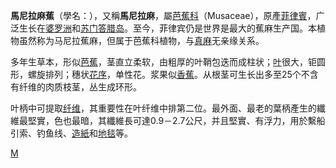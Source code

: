 {{Speciesbox
| genus = Musa
| species = textilis
| image = AmCyc Manila Hemp.jpg
| image_caption = 
| authority =[[Luis_Née|Née]]
}}

'''馬尼拉麻蕉'''（學名：{{lang|la|''Musa textilis''}}），又稱'''馬尼拉麻'''，屬[[芭蕉科|芭蕉科]]（Musaceae），原產[[菲律賓|菲律賓]]，广泛生长在[[婆罗洲|婆罗洲]]和[[苏门答腊岛|苏门答腊岛]]。至今，菲律宾仍是世界是最大的蕉麻生产国。本植物虽然称为马尼拉蕉麻，但属于芭蕉科植物，与[[真麻|真麻]]无亲缘关系。

多年生草本，形似[[芭蕉|芭蕉]]，茎直立柔软，由粗厚的叶鞘包迭而成柱状；[[叶|叶]]很大，钜圆形，螺旋排列；穗状[[花序|花序]]，单性花。浆果似[[香蕉|香蕉]]。从根茎可生长出多至25个不含有纤维的肉质枝茎，丛生成环形。

叶柄中可提取[[纤维|纤维]]，其重要性在叶纤维中排第二位。最外面、最老的葉柄產生的纖維最堅實，色也最暗，其纖維長可達0.9－2.7公尺，并且堅實、有浮力，用於繫船引索、钓鱼线、[[造紙|造紙]]和[[地毯|地毯]]等。

{{Authority control}}

<!--this article is about fiber bananas in general, not just M. textilis-->

{{Taxonbar}}

[[Category:芭蕉属|M]]


{{植物小作品}}